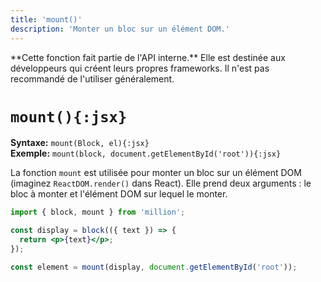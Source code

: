 ```yaml
---
title: 'mount()'
description: 'Monter un bloc sur un élément DOM.'
---
```



<Callout type="warning">
  **Cette fonction fait partie de l'API interne.** Elle est destinée aux
  développeurs qui créent leurs propres frameworks. Il n'est pas recommandé de
  l'utiliser généralement.
</Callout>

<br />

# `mount(){:jsx}`

**Syntaxe:** `mount(Block, el){:jsx}`\
**Exemple:** `mount(block, document.getElementById('root')){:jsx}`

La fonction `mount` est utilisée pour monter un bloc sur un élément DOM (imaginez `ReactDOM.render()` dans React). Elle prend deux arguments : le bloc à monter et l'élément DOM sur lequel le monter.

```jsx
import { block, mount } from 'million';

const display = block(({ text }) => {
  return <p>{text}</p>;
});

const element = mount(display, document.getElementById('root'));
```
